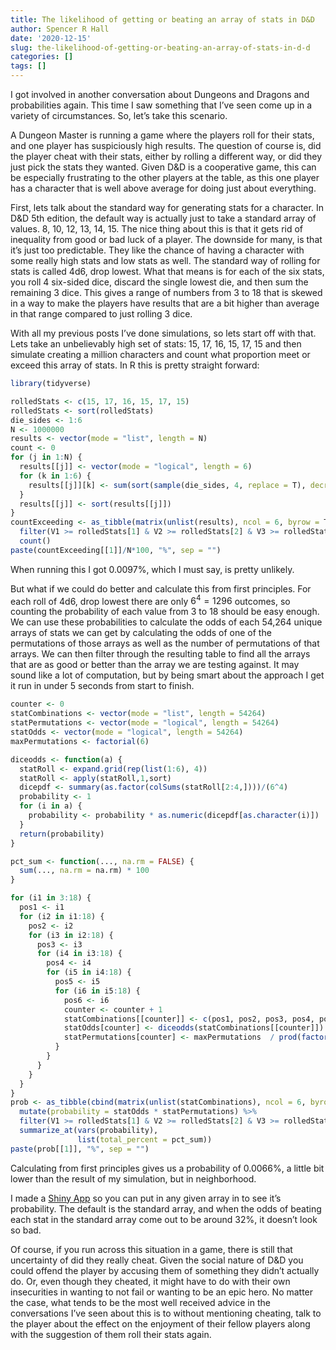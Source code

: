 ```yaml
---
title: The likelihood of getting or beating an array of stats in D&D
author: Spencer R Hall
date: '2020-12-15'
slug: the-likelihood-of-getting-or-beating-an-array-of-stats-in-d-d
categories: []
tags: []
---
```


I got involved in another conversation about Dungeons and Dragons and probabilities again. This time I saw something that I've seen come up in a variety of circumstances. So, let's take this scenario.

A Dungeon Master is running a game where the players roll for their stats, and one player has suspiciously high results. The question of course is, did the player cheat with their stats, either by rolling a different way, or did they just pick the stats they wanted. Given D&D is a cooperative game, this can be especially frustrating to the other players at the table, as this one player has a character that is well above average for doing just about everything.

First, lets talk about the standard way for generating stats for a character. In D&D 5th edition, the default way is actually just to take a standard array of values. 8, 10, 12, 13, 14, 15. The nice thing about this is that it gets rid of inequality from good or bad luck of a player. The downside for many, is that it's just too predictable. They like the chance of having a character with some really high stats and low stats as well. The standard way of rolling for stats is called 4d6, drop lowest. What that means is for each of the six stats, you roll 4 six-sided dice, discard the single lowest die, and then sum the remaining 3 dice. This gives a range of numbers from 3 to 18 that is skewed in a way to make the players have results that are a bit higher than average in that range compared to just rolling 3 dice.

With all my previous posts I've done simulations, so lets start off with that. Lets take an unbelievably high set of stats: 15, 17, 16, 15, 17, 15 and then simulate creating a million characters and count what proportion meet or exceed this array of stats. In R this is pretty straight forward:

```r
library(tidyverse)

rolledStats <- c(15, 17, 16, 15, 17, 15)
rolledStats <- sort(rolledStats)
die_sides <- 1:6
N <- 1000000
results <- vector(mode = "list", length = N)
count <- 0
for (j in 1:N) {
  results[[j]] <- vector(mode = "logical", length = 6)
  for (k in 1:6) {
    results[[j]][k] <- sum(sort(sample(die_sides, 4, replace = T), decreasing = TRUE)[1:3])
  }
  results[[j]] <- sort(results[[j]])
}
countExceeding <- as_tibble(matrix(unlist(results), ncol = 6, byrow = T)) %>%
  filter(V1 >= rolledStats[1] & V2 >= rolledStats[2] & V3 >= rolledStats[3] & V4 >= rolledStats[4] & V5 >= rolledStats[5] & V6 >= rolledStats[6]) %>%
  count()
paste(countExceeding[[1]]/N*100, "%", sep = "")
```

When running this I got 0.0097%, which I must say, is pretty unlikely.

But what if we could do better and calculate this from first principles. For each roll of 4d6, drop lowest there are only $6^4 = 1296$ outcomes, so counting the probability of each value from 3 to 18 should be easy enough. We can use these probabilities to calculate the odds of each 54,264 unique arrays of stats we can get by calculating the odds of one of the permutations of those arrays as well as the number of permutations of that arrays. We can then filter through the resulting table to find all the arrays that are as good or better than the array we are testing against. It may sound like a lot of computation, but by being smart about the approach I get it run in under 5 seconds from start to finish.


```r
counter <- 0
statCombinations <- vector(mode = "list", length = 54264)
statPermutations <- vector(mode = "logical", length = 54264)
statOdds <- vector(mode = "logical", length = 54264)
maxPermutations <- factorial(6)

diceodds <- function(a) {
  statRoll <- expand.grid(rep(list(1:6), 4))
  statRoll <- apply(statRoll,1,sort)
  dicepdf <- summary(as.factor(colSums(statRoll[2:4,])))/(6^4)
  probability <- 1
  for (i in a) {
    probability <- probability * as.numeric(dicepdf[as.character(i)])
  }
  return(probability)
}

pct_sum <- function(..., na.rm = FALSE) {
  sum(..., na.rm = na.rm) * 100
}

for (i1 in 3:18) {
  pos1 <- i1
  for (i2 in i1:18) {
    pos2 <- i2
    for (i3 in i2:18) {
      pos3 <- i3
      for (i4 in i3:18) {
        pos4 <- i4
        for (i5 in i4:18) {
          pos5 <- i5
          for (i6 in i5:18) {
            pos6 <- i6
            counter <- counter + 1
            statCombinations[[counter]] <- c(pos1, pos2, pos3, pos4, pos5, pos6)
            statOdds[counter] <- diceodds(statCombinations[[counter]])
            statPermutations[counter] <- maxPermutations  / prod(factorial(summary(as.factor(statCombinations[[counter]]))))
          }
        }
      }
    }
  }
}
prob <- as_tibble(cbind(matrix(unlist(statCombinations), ncol = 6, byrow = T), statOdds, statPermutations)) %>%
  mutate(probability = statOdds * statPermutations) %>%
  filter(V1 >= rolledStats[1] & V2 >= rolledStats[2] & V3 >= rolledStats[3] & V4 >= rolledStats[4] & V5 >= rolledStats[5] & V6 >= rolledStats[6]) %>%
  summarize_at(vars(probability),
               list(total_percent = pct_sum))
paste(prob[[1]], "%", sep = "")
```

Calculating from first principles gives us a probability of 0.0066%, a little bit lower than the result of my simulation, but in neighborhood.

I made a [Shiny App](https://heril.shinyapps.io/StatArrayOdds/) so you can put in any given array in to see it's probability. The default is the standard array, and when the odds of beating each stat in the standard array come out to be around 32%, it doesn't look so bad.

Of course, if you run across this situation in a game, there is still that uncertainty of did they really cheat. Given the social nature of D&D you could offend the player by accusing them of something they didn't actually do. Or, even though they cheated, it might have to do with their own insecurities in wanting to not fail or wanting to be an epic hero. No matter the case, what tends to be the most well received advice in the conversations I've seen about this is to without mentioning cheating, talk to the player about the effect on the enjoyment of their fellow players along with the suggestion of them roll their stats again. 